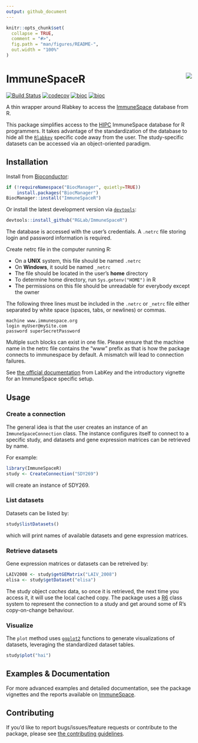 ```yaml
---
output: github_document
---
```


<!-- README.md is generated from README.Rmd. Please edit that file -->

```r
knitr::opts_chunk$set(
  collapse = TRUE,
  comment = "#>",
  fig.path = "man/figures/README-",
  out.width = "100%"
)
```



# ImmuneSpaceR <img src="man/figures/logo.png" align="right" />

[![Build Status](https://travis-ci.org/RGLab/ImmuneSpaceR.svg?branch=master)](https://travis-ci.org/RGLab/ImmuneSpaceR)
[![codecov](https://codecov.io/gh/RGLab/ImmuneSpaceR/branch/master/graph/badge.svg)](https://codecov.io/gh/RGLab/ImmuneSpaceR/branch/master)
[![bioc](http://www.bioconductor.org/shields/downloads/ImmuneSpaceR.svg)](https://bioconductor.org/packages/stats/bioc/ImmuneSpaceR/) 
[![bioc](http://www.bioconductor.org/shields/years-in-bioc/ImmuneSpaceR.svg)](http://bioconductor.org/packages/release/bioc/html/ImmuneSpaceR.html)

A thin wrapper around Rlabkey to access the [ImmuneSpace]("https://www.immunespace.org") database from R.

This package simplifies access to the [HIPC](https://www.immuneprofiling.org/) ImmuneSpace database for R programmers. It takes advantage of the standardization of the database to hide all the [`Rlabkey`](https://cran.r-project.org/web/packages/Rlabkey/index.html) specific code away from the user. The study-specific datasets can be accessed via an object-oriented paradigm.



## Installation

Install from [Bioconductor](http://bioconductor.org/packages/release/bioc/html/ImmuneSpaceR.html):

```r
if (!requireNamespace("BiocManager", quietly=TRUE))
    install.packages("BiocManager")
BiocManager::install("ImmuneSpaceR")
```

Or install the latest development version via [`devtools`](https://cran.r-project.org/web/packages/devtools/index.html):

```r
devtools::install_github("RGLab/ImmuneSpaceR")
```

The database is accessed with the user's credentials. A `.netrc` file storing login and password information is required.

Create netrc file in the computer running R:

* On a **UNIX** system, this file should be named `.netrc`
* On **Windows**, it sould be named `_netrc`
* The file should be located in the user's **home** directory
* To determine home directory, run `Sys.getenv("HOME")` in R
* The permissions on this file should be unreadable for everybody except the owner

The following three lines must be included in the `.netrc` or `_netrc` file either separated by white space (spaces, tabs, or newlines) or commas.

```
machine www.immunespace.org
login myUser@mySite.com
password superSecretPassword
```

Multiple such blocks can exist in one file. Please ensure that the machine name in the netrc file contains the "www" prefix as that is how the package connects to immunespace by default. A mismatch will lead to connection failures.

See [the official documentation](https://www.labkey.org/Documentation/wiki-page.view?name=netrc) from LabKey and the introductory vignette for an ImmuneSpace specific setup.



## Usage

### Create a connection

The general idea is that the user creates an instance of an `ImmuneSpaceConnection` class. The instance configures itself to connect to a specific study, and datasets and gene expression matrices can be retrieved by name.

For example:

```r
library(ImmuneSpaceR)
study <- CreateConnection("SDY269")
```

will create an instance of SDY269.


### List datasets

Datasets can be listed by:

```r
study$listDatasets()
```

which will print names of available datasets and gene expression matrices.


### Retrieve datasets

Gene expression matrices or datasets can be retreived by:

```r
LAIV2008 <- study$getGEMatrix("LAIV_2008")
elisa <- study$getDataset("elisa")
```

The study object *caches* data, so once it is retrieved, the next time you access it, it will use the local cached copy. The package uses a [R6](https://cran.r-project.org/web/packages/R6/index.html) class system to represent the connection to a study and get around some of R's copy-on-change behaviour.


### Visualize

The `plot` method uses [`ggplot2`](https://cran.r-project.org/web/packages/ggplot2/index.html) functions to generate visualizations of datasets, leveraging the standardized dataset tables.

```r
study$plot("hai")
```



## Examples & Documentation

For more advanced examples and detailed documentation, see the package vignettes
and the reports available on [ImmuneSpace](https://www.immunespace.org/).



## Contributing

If you'd like to report bugs/issues/feature requests or contribute to the package, please see [the contributing guidelines](./CONTRIBUTING.md).
